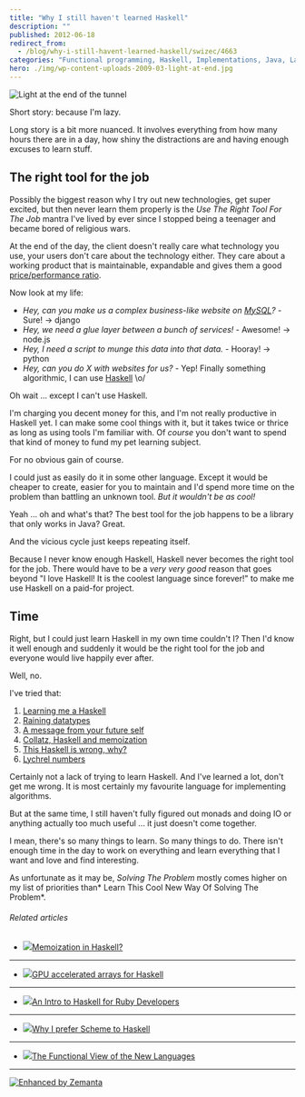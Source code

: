 ```yaml
---
title: "Why I still haven't learned Haskell"
description: ""
published: 2012-06-18
redirect_from:
  - /blog/why-i-still-havent-learned-haskell/swizec/4663
categories: "Functional programming, Haskell, Implementations, Java, Languages, Programming, Tools, Uncategorized"
hero: ./img/wp-content-uploads-2009-03-light-at-end.jpg
---
```


![Light at the end of the tunnel](./img/wp-content-uploads-2009-03-light-at-end.jpg "Light at the end of the tunnel")

Short story: because I'm lazy.

Long story is a bit more nuanced. It involves everything from how many hours there are in a day, how shiny the distractions are and having enough excuses to learn stuff.

## The right tool for the job

Possibly the biggest reason why I try out new technologies, get super excited, but then never learn them properly is the _Use The Right Tool For The Job_ mantra I've lived by ever since I stopped being a teenager and became bored of religious wars.

At the end of the day, the client doesn't really care what technology you use, your users don't care about the technology either. They care about a working product that is maintainable, expandable and gives them a good [price/performance ratio](http://en.wikipedia.org/wiki/Price/performance_ratio "Price/performance ratio").

Now look at my life:

- _Hey, can you make us a complex business-like website on [MySQL](http://en.wikipedia.org/wiki/MySQL "MySQL")?_ - Sure! -> django
- _Hey, we need a glue layer between a bunch of services!_ - Awesome! -> node.js
- _Hey, I need a script to munge this data into that data._ - Hooray! -> python
- _Hey, can you do X with websites for us?_ - Yep! Finally something algorithmic, I can use [Haskell](http://en.wikipedia.org/wiki/Haskell_%28programming_language%29 "Haskell (programming language)") \\o/

Oh wait ... except I can't use Haskell.

I'm charging you decent money for this, and I'm not really productive in Haskell yet. I can make some cool things with it, but it takes twice or thrice as long as using tools I'm familiar with. Of _course_ you don't want to spend that kind of money to fund my pet learning subject.

For no obvious gain of course.

I could just as easily do it in some other language. Except it would be cheaper to create, easier for you to maintain and I'd spend more time on the problem than battling an unknown tool. _But it wouldn't be as cool!_

Yeah ... oh and what's that? The best tool for the job happens to be a library that only works in Java? Great.

And the vicious cycle just keeps repeating itself.

Because I never know enough Haskell, Haskell never becomes the right tool for the job. There would have to be a _very very good_ reason that goes beyond "I love Haskell! It is the coolest language since forever!" to make me use Haskell on a paid-for project.

## Time

Right, but I could just learn Haskell in my own time couldn't I? Then I'd know it well enough and suddenly it would be the right tool for the job and everyone would live happily ever after.

Well, no.

I've tried that:

1.  [Learning me a Haskell](http://swizec.com/blog/learning-me-a-haskell/swizec/3272)
2.  [Raining datatypes](http://swizec.com/blog/sabbatical-week-day-3-raining-datatypes/swizec/3293)
3.  [A message from your future self](http://swizec.com/blog/a-message-from-your-future-self/swizec/3377)
4.  [Collatz, Haskell and memoization](http://swizec.com/blog/collatz-haskell-and-memoization/swizec/3382)
5.  [This Haskell is wrong, why?](http://swizec.com/blog/this-haskell-is-wrong-why/swizec/3489)
6.  [Lychrel numbers](http://swizec.com/blog/lychrel-numbers/swizec/3559)

Certainly not a lack of trying to learn Haskell. And I've learned a lot, don't get me wrong. It is most certainly my favourite language for implementing algorithms.

But at the same time, I still haven't fully figured out monads and doing IO or anything actually too much useful ... it just doesn't come together.

I mean, there's so many things to learn. So many things to do. There isn't enough time in the day to work on everything and learn everything that I want and love and find interesting.

As unfortunate as it may be, _Solving The Problem_ mostly comes higher on my list of priorities than* Learn This Cool New Way Of Solving The Problem*.

###### Related articles

- [![](https://i.zemanta.com/94679149_80_80.jpg)](http://stackoverflow.com/questions/3208258/memoization-in-haskell)[Memoization in Haskell?](http://stackoverflow.com/questions/3208258/memoization-in-haskell)

---

- [![](https://i.zemanta.com/88781041_80_80.jpg)](http://justtesting.org/gpu-accelerated-array-computations-in-haskell)[GPU accelerated arrays for Haskell](http://justtesting.org/gpu-accelerated-array-computations-in-haskell)

---

- [![](https://i.zemanta.com/noimg_00_80_80.jpg)](http://www.free-variable.org/2012/05/an-intro-to-haskell-for-ruby-programmers/)[An Intro to Haskell for Ruby Developers](http://www.free-variable.org/2012/05/an-intro-to-haskell-for-ruby-programmers/)

---

- [![](https://i.zemanta.com/noimg_08_80_80.jpg)](http://slidetocode.com/2012/04/09/why-i-prefer-scheme-to-haskell/)[Why I prefer Scheme to Haskell](http://slidetocode.com/2012/04/09/why-i-prefer-scheme-to-haskell/)

---

- [![](https://i.zemanta.com/noimg_11_80_80.jpg)](http://www.i-programmer.info/professional-programmer/i-programmer/3892-the-functional-view-of-the-new-languages.html)[The Functional View of the New Languages](http://www.i-programmer.info/professional-programmer/i-programmer/3892-the-functional-view-of-the-new-languages.html)

---

[![Enhanced by Zemanta](https://img.zemanta.com/zemified_e.png?x-id=b8c535c5-2cdf-47f7-8371-444768f084df)](http://www.zemanta.com/?px "Enhanced by Zemanta")
